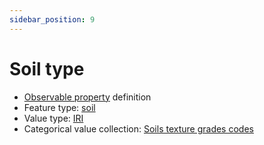 ```yaml
---
sidebar_position: 9
---
```



# Soil type

- [Observable property](/viewers/dawe-vocabs?uri=https://linked.data.gov.au/def/nrm/1d5a5f27-0e18-4685-a686-1924684d0d59) definition
- Feature type: [soil](http://linked.data.gov.au/def/tern-cv/98e8d72d-f361-41ed-af9d-6e7f90c1dfce)
- Value type: [IRI](https://w3id.org/tern/ontologies/tern/IRI)
- Categorical value collection: [Soils texture grades codes](/viewers/dawe-vocabs?uri=https://linked.data.gov.au/def/nrm/ecdcb81a-cbe9-4113-b9e9-422a0e6c751f)

<Example protocolModule="invertebrate-leaf-litter-extraction" observableProperty="https://linked.data.gov.au/def/nrm/1d5a5f27-0e18-4685-a686-1924684d0d59" />
